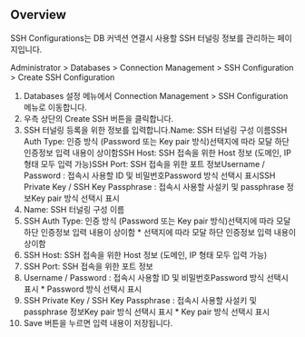 ## Overview
SSH Configurations는 DB 커넥션 연결시 사용할 SSH 터널링 정보를 관리하는 페이지입니다.

Administrator &gt; Databases &gt; Connection Management &gt; SSH Configuration &gt; Create SSH Configuration

1. Databases 설정 메뉴에서 Connection Management > SSH Configuration 메뉴로 이동합니다.
2. 우측 상단의 Create SSH 버튼을 클릭합니다.
3. SSH 터널링 등록을 위한 정보를 입력합니다.Name: SSH 터널링 구성 이름SSH Auth Type: 인증 방식 (Password 또는 Key pair 방식)선택지에 따라 모달 하단 인증정보 입력 내용이 상이함SSH Host: SSH 접속을 위한 Host 정보 (도메인, IP 형태 모두 입력 가능)SSH Port: SSH 접속을 위한 포트 정보Username / Password : 접속시 사용할 ID 및 비밀번호Password 방식 선택시 표시SSH Private Key / SSH Key Passphrase : 접속시 사용할 사설키 및 passphrase 정보Key pair 방식 선택시 표시
  1. Name: SSH 터널링 구성 이름
  2. SSH Auth Type: 인증 방식 (Password 또는 Key pair 방식)선택지에 따라 모달 하단 인증정보 입력 내용이 상이함
    * 선택지에 따라 모달 하단 인증정보 입력 내용이 상이함
  3. SSH Host: SSH 접속을 위한 Host 정보 (도메인, IP 형태 모두 입력 가능)
  4. SSH Port: SSH 접속을 위한 포트 정보
  5. Username / Password : 접속시 사용할 ID 및 비밀번호Password 방식 선택시 표시
    * Password 방식 선택시 표시
  6. SSH Private Key / SSH Key Passphrase : 접속시 사용할 사설키 및 passphrase 정보Key pair 방식 선택시 표시
    * Key pair 방식 선택시 표시
4. Save 버튼을 누르면 입력 내용이 저장됩니다.

